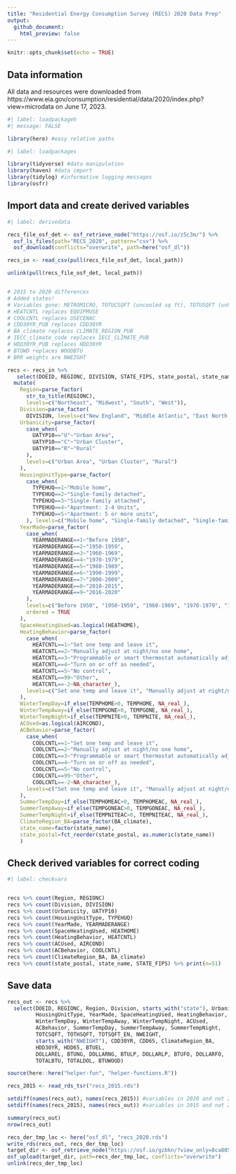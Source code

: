 ```yaml
---
title: "Residential Energy Consumption Survey (RECS) 2020 Data Prep"
output: 
  github_document:
    html_preview: false
---
```


```r
knitr::opts_chunk$set(echo = TRUE)
```

## Data information

All data and resources were downloaded from https://www.eia.gov/consumption/residential/data/2020/index.php?view=microdata on June 17, 2023.

```r
#| label: loadpackageh
#| message: FALSE

library(here) #easy relative paths
```

```r
#| label: loadpackages

library(tidyverse) #data manipulation
library(haven) #data import
library(tidylog) #informative logging messages
library(osfr)
```

## Import data and create derived variables

```r
#| label: derivedata

recs_file_osf_det <- osf_retrieve_node("https://osf.io/z5c3m/") %>%
  osf_ls_files(path="RECS_2020", pattern="csv") %>%
  osf_download(conflicts="overwrite", path=here("osf_dl"))

recs_in <- read_csv(pull(recs_file_osf_det, local_path))

unlink(pull(recs_file_osf_det, local_path))


# 2015 to 2020 differences
# Added states!
# Variables gone: METROMICRO, TOTUCSQFT (uncooled sq ft), TOTUSQFT (unheated sq ft), CDD80, HDD50, GNDHDD65, PELLETBTU
# HEATCNTL replaces EQUIPMUSE
# COOLCNTL replaces USECENAC
# CDD30YR_PUB replaces CDD30YR
# BA_climate replaces CLIMATE_REGION_PUB 
# IECC_climate_code replaces IECC_CLIMATE_PUB
# HDD30YR_PUB replaces HDD30YR
# BTUWD replaces WOODBTU
# BRR weights are NWEIGHT

recs <- recs_in %>%
   select(DOEID, REGIONC, DIVISION, STATE_FIPS, state_postal, state_name, UATYP10, TYPEHUQ, YEARMADERANGE, HEATHOME, HEATCNTL, TEMPHOME, TEMPGONE, TEMPNITE, AIRCOND, COOLCNTL, TEMPHOMEAC, TEMPGONEAC, TEMPNITEAC, TOTCSQFT, TOTHSQFT, TOTSQFT_EN, NWEIGHT, starts_with("NWEIGHT"), CDD30YR=CDD30YR_PUB, CDD65, BA_climate, IECC_climate_code, HDD30YR=HDD30YR_PUB, HDD65, BTUEL, DOLLAREL, BTUNG, DOLLARNG, BTULP, DOLLARLP, BTUFO, DOLLARFO, TOTALBTU, TOTALDOL, BTUWOOD=BTUWD) %>%
  mutate(
    Region=parse_factor(
      str_to_title(REGIONC),
      levels=c("Northeast", "Midwest", "South", "West")),
    Division=parse_factor(
      DIVISION, levels=c("New England", "Middle Atlantic", "East North Central", "West North Central", "South Atlantic", "East South Central", "West South Central", "Mountain North", "Mountain South", "Pacific")),
    Urbanicity=parse_factor(
      case_when(
        UATYP10=="U"~"Urban Area",
        UATYP10=="C"~"Urban Cluster",
        UATYP10=="R"~"Rural"
      ),
      levels=c("Urban Area", "Urban Cluster", "Rural")
    ),
    HousingUnitType=parse_factor(
      case_when(
        TYPEHUQ==1~"Mobile home",
        TYPEHUQ==2~"Single-family detached",
        TYPEHUQ==3~"Single-family attached",
        TYPEHUQ==4~"Apartment: 2-4 Units",
        TYPEHUQ==5~"Apartment: 5 or more units",
      ), levels=c("Mobile home", "Single-family detached", "Single-family attached", "Apartment: 2-4 Units", "Apartment: 5 or more units")),
    YearMade=parse_factor(
      case_when(
        YEARMADERANGE==1~"Before 1950",
        YEARMADERANGE==2~"1950-1959",
        YEARMADERANGE==3~"1960-1969",
        YEARMADERANGE==4~"1970-1979",
        YEARMADERANGE==5~"1980-1989",
        YEARMADERANGE==6~"1990-1999",
        YEARMADERANGE==7~"2000-2009",
        YEARMADERANGE==8~"2010-2015",
        YEARMADERANGE==9~"2016-2020"
      ),
      levels=c("Before 1950", "1950-1959", "1960-1969", "1970-1979", "1980-1989", "1990-1999", "2000-2009", "2010-2015", "2016-2020"),
      ordered = TRUE
    ),
    SpaceHeatingUsed=as.logical(HEATHOME),
    HeatingBehavior=parse_factor(
      case_when(
        HEATCNTL==1~"Set one temp and leave it",
        HEATCNTL==2~"Manually adjust at night/no one home",
        HEATCNTL==3~"Programmable or smart thermostat automatically adjusts the temperature",
        HEATCNTL==4~"Turn on or off as needed",
        HEATCNTL==5~"No control",
        HEATCNTL==99~"Other",
        HEATCNTL==-2~NA_character_),
      levels=c("Set one temp and leave it", "Manually adjust at night/no one home", "Programmable or smart thermostat automatically adjusts the temperature", "Turn on or off as needed", "No control", "Other")
    ),
    WinterTempDay=if_else(TEMPHOME>0, TEMPHOME, NA_real_),
    WinterTempAway=if_else(TEMPGONE>0, TEMPGONE, NA_real_),
    WinterTempNight=if_else(TEMPNITE>0, TEMPNITE, NA_real_),
    ACUsed=as.logical(AIRCOND),
    ACBehavior=parse_factor(
      case_when(
        COOLCNTL==1~"Set one temp and leave it",
        COOLCNTL==2~"Manually adjust at night/no one home",
        COOLCNTL==3~"Programmable or smart thermostat automatically adjusts the temperature",
        COOLCNTL==4~"Turn on or off as needed",
        COOLCNTL==5~"No control",
        COOLCNTL==99~"Other",
        COOLCNTL==-2~NA_character_),
      levels=c("Set one temp and leave it", "Manually adjust at night/no one home", "Programmable or smart thermostat automatically adjusts the temperature", "Turn on or off as needed", "No control", "Other")
    ),
    SummerTempDay=if_else(TEMPHOMEAC>0, TEMPHOMEAC, NA_real_),
    SummerTempAway=if_else(TEMPGONEAC>0, TEMPGONEAC, NA_real_),
    SummerTempNight=if_else(TEMPNITEAC>0, TEMPNITEAC, NA_real_),
    ClimateRegion_BA=parse_factor(BA_climate),
    state_name=factor(state_name),
    state_postal=fct_reorder(state_postal, as.numeric(state_name))
    )

```

## Check derived variables for correct coding

```r
#| label: checkvars


recs %>% count(Region, REGIONC)
recs %>% count(Division, DIVISION)
recs %>% count(Urbanicity, UATYP10)
recs %>% count(HousingUnitType, TYPEHUQ)
recs %>% count(YearMade, YEARMADERANGE)
recs %>% count(SpaceHeatingUsed, HEATHOME)
recs %>% count(HeatingBehavior, HEATCNTL)
recs %>% count(ACUsed, AIRCOND)
recs %>% count(ACBehavior, COOLCNTL)
recs %>% count(ClimateRegion_BA, BA_climate)
recs %>% count(state_postal, state_name, STATE_FIPS) %>% print(n=51)
```


## Save data

```r
recs_out <- recs %>%
  select(DOEID, REGIONC, Region, Division, starts_with("state"), Urbanicity, 
         HousingUnitType, YearMade, SpaceHeatingUsed, HeatingBehavior, 
         WinterTempDay, WinterTempAway, WinterTempNight, ACUsed, 
         ACBehavior, SummerTempDay, SummerTempAway, SummerTempNight, 
         TOTCSQFT, TOTHSQFT, TOTSQFT_EN, NWEIGHT, 
         starts_with("NWEIGHT"), CDD30YR, CDD65, ClimateRegion_BA, 
         HDD30YR, HDD65, BTUEL, 
         DOLLAREL, BTUNG, DOLLARNG, BTULP, DOLLARLP, BTUFO, DOLLARFO, 
         TOTALBTU, TOTALDOL, BTUWOOD)

source(here::here("helper-fun", "helper-functions.R"))

recs_2015 <- read_rds_tsr("recs_2015.rds")

setdiff(names(recs_out), names(recs_2015)) #variables in 2020 and not 2015
setdiff(names(recs_2015), names(recs_out)) #variables in 2015 and not 2020

```


```r
summary(recs_out)
nrow(recs_out)

recs_der_tmp_loc <- here("osf_dl", "recs_2020.rds")
write_rds(recs_out, recs_der_tmp_loc)
target_dir <- osf_retrieve_node("https://osf.io/gzbkn/?view_only=8ca80573293b4e12b7f934a0f742b957") 
osf_upload(target_dir, path=recs_der_tmp_loc, conflicts="overwrite")
unlink(recs_der_tmp_loc)

```

